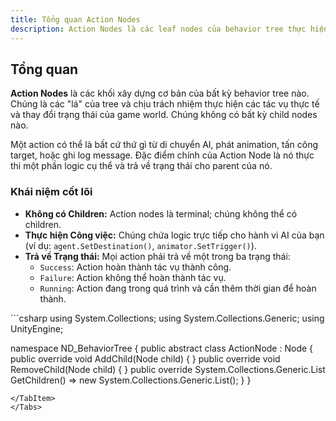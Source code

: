 ```yaml
---
title: Tổng quan Action Nodes
description: Action Nodes là các leaf nodes của behavior tree thực hiện công việc thực tế.
---
```


## Tổng quan

**Action Nodes** là các khối xây dựng cơ bản của bất kỳ behavior tree nào. Chúng là các "lá" của tree và chịu trách nhiệm thực hiện các tác vụ thực tế và thay đổi trạng thái của game world. Chúng không có bất kỳ child nodes nào.

Một action có thể là bất cứ thứ gì từ di chuyển AI, phát animation, tấn công target, hoặc ghi log message. Đặc điểm chính của Action Node là nó thực thi một phần logic cụ thể và trả về trạng thái cho parent của nó.

### Khái niệm cốt lõi
- **Không có Children:** Action nodes là terminal; chúng không thể có children.
- **Thực hiện Công việc:** Chúng chứa logic trực tiếp cho hành vi AI của bạn (ví dụ: `agent.SetDestination()`, `animator.SetTrigger()`).
- **Trả về Trạng thái:** Mọi action phải trả về một trong ba trạng thái:
    - `Success`: Action hoàn thành tác vụ thành công.
    - `Failure`: Action không thể hoàn thành tác vụ.
    - `Running`: Action đang trong quá trình và cần thêm thời gian để hoàn thành.

<Tabs>
<TabItem label="C# Base Class">
```csharp
using System.Collections;
using System.Collections.Generic;
using UnityEngine;

namespace ND_BehaviorTree
{
    public abstract class ActionNode : Node
    {
        public override void AddChild(Node child) { }
        public override void RemoveChild(Node child) { }
        public override System.Collections.Generic.List<Node> GetChildren() => new System.Collections.Generic.List<Node>();
    }
}
```
</TabItem>
</Tabs>

